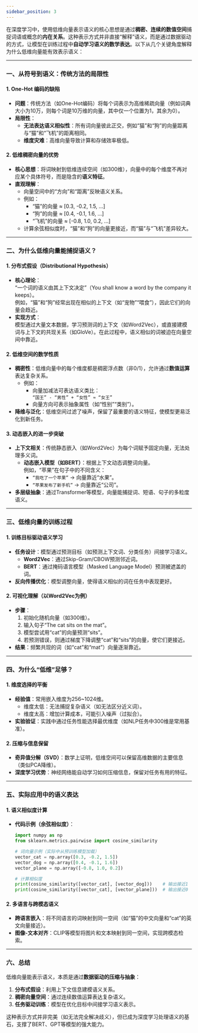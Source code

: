 ```yaml
---
sidebar_position: 3
---
```

在深度学习中，使用低维向量表示语义的核心思想是通过**稠密、连续的数值空间**捕捉词语或概念的**内在关系**。这种表示方式并非直接“解释”语义，而是通过数据驱动的方式，让模型在训练过程中**自动学习语义的数学表达**。以下从几个关键角度解释为什么低维向量能有效表示语义：

---

### 一、**从符号到语义：传统方法的局限性**
#### 1. **One-Hot 编码的缺陷**
   - **问题**：传统方法（如One-Hot编码）将每个词表示为高维稀疏向量（例如词典大小为10万，则每个词是10万维的向量，其中仅一个位置为1，其余为0）。  
   - **局限性**：
     - **无法表达语义相似性**：所有词向量彼此正交，例如“猫”和“狗”的向量距离与“猫”和“飞机”的距离相同。
     - **维度灾难**：高维向量导致计算和存储效率极低。

#### 2. **低维稠密向量的优势**
   - **核心思想**：将词映射到低维连续空间（如300维），向量中的每个维度不再对应某个具体符号，而是隐含的**语义特征**。
   - **直观理解**：  
     - 向量空间中的“方向”和“距离”反映语义关系。  
     - 例如：  
       - “猫”的向量 ≈ [0.3, -0.2, 1.5, ...]  
       - “狗”的向量 ≈ [0.4, -0.1, 1.6, ...]  
       - “飞机”的向量 ≈ [-0.8, 1.0, 0.2, ...]  
     - 计算余弦相似度时，“猫”和“狗”的向量更接近，而“猫”与“飞机”差异较大。

---

### 二、**为什么低维向量能捕捉语义？**
#### 1. **分布式假设（Distributional Hypothesis）**
   - **核心理论**：  
     “一个词的语义由其上下文决定”（You shall know a word by the company it keeps）。  
     例如，“猫”和“狗”经常出现在相似的上下文（如“宠物”“喂食”），因此它们的向量会趋近。
   - **实现方式**：  
     模型通过大量文本数据，学习预测词的上下文（如Word2Vec），或直接建模词与上下文的共现关系（如GloVe）。在此过程中，语义相似的词被迫在向量空间中靠近。

#### 2. **低维空间的数学性质**
   - **稠密性**：低维向量中的每个维度都是稠密浮点数（非0/1），允许通过**数值运算**表达复杂关系。  
     - 例如：  
       - 向量加减法可表达语义类比：  
         `“国王” - “男性” + “女性” ≈ “女王”`  
       - 向量方向可表示抽象属性（如“性别”“类别”）。
   - **降维与泛化**：低维空间过滤了噪声，保留了最重要的语义特征，使模型更易泛化到新任务。

#### 3. **动态嵌入的进一步突破**
   - **上下文相关**：传统静态嵌入（如Word2Vec）为每个词赋予固定向量，无法处理多义词。  
     - **动态嵌入模型（如BERT）**：根据上下文动态调整词向量。  
       例如，“苹果”在句子中的不同含义：  
       - `“我吃了一个苹果”` → 向量靠近“水果”。  
       - `“苹果发布了新手机”` → 向量靠近“公司”。  
   - **多层级抽象**：通过Transformer等模型，向量能捕捉词、短语、句子的多粒度语义。

---

### 三、**低维向量的训练过程**
#### 1. **训练目标驱动语义学习**
   - **任务设计**：模型通过预测目标（如预测上下文词、分类任务）间接学习语义。  
     - **Word2Vec**：通过Skip-Gram/CBOW预测邻近词。  
     - **BERT**：通过掩码语言模型（Masked Language Model）预测被遮盖的词。  
   - **反向传播优化**：模型调整向量，使得语义相似的词在任务中表现更好。

#### 2. **可视化理解（以Word2Vec为例）**
   - **步骤**：  
     1. 初始化随机向量（如300维）。  
     2. 输入句子“The cat sits on the mat”。  
     3. 模型尝试用“cat”的向量预测“sits”。  
     4. 若预测错误，则通过梯度下降调整“cat”和“sits”的向量，使它们更接近。  
   - **结果**：频繁共现的词（如“cat”和“mat”）向量逐渐靠近。

---

### 四、**为什么“低维”足够？**
#### 1. **维度选择的平衡**
   - **经验值**：常用嵌入维度为256~1024维。  
     - 维度太低：无法捕捉复杂语义（如无法区分近义词）。  
     - 维度太高：增加计算成本，可能引入噪声（过拟合）。  
   - **实验验证**：实践中通过任务性能选择最优维度（如NLP任务中300维是常用基准）。

#### 2. **压缩与信息保留**
   - **奇异值分解（SVD）**：数学上证明，低维空间可以保留高维数据的主要信息（类似PCA降维）。  
   - **深度学习优势**：神经网络能自动学习如何压缩信息，保留对任务有用的特征。

---

### 五、**实际应用中的语义表达**
#### 1. **语义相似度计算**
   - **代码示例（余弦相似度）**：
     ```python
     import numpy as np
     from sklearn.metrics.pairwise import cosine_similarity

     # 词向量示例（实际中从预训练模型加载）
     vector_cat = np.array([0.3, -0.2, 1.5])
     vector_dog = np.array([0.4, -0.1, 1.6])
     vector_plane = np.array([-0.8, 1.0, 0.2])

     # 计算相似度
     print(cosine_similarity([vector_cat], [vector_dog]))    # 输出接近1
     print(cosine_similarity([vector_cat], [vector_plane]))  # 输出接近0
     ```

#### 2. **多语言与跨模态语义**
   - **跨语言嵌入**：将不同语言的词映射到同一空间（如“猫”的中文向量和“cat”的英文向量接近）。  
   - **图像-文本对齐**：CLIP等模型将图片和文本映射到同一空间，实现跨模态检索。

---

### 六、**总结**
低维向量能表示语义，本质是通过**数据驱动的压缩与抽象**：  
1. **分布式假设**：利用上下文信息建模语义关系。  
2. **稠密向量空间**：通过连续数值运算表达复杂语义。  
3. **任务驱动训练**：模型在优化目标中间接学习语义表示。  

这种表示方式并非完美（如无法完全解决歧义），但已成为深度学习处理语义的基石，支撑了BERT、GPT等模型的强大能力。